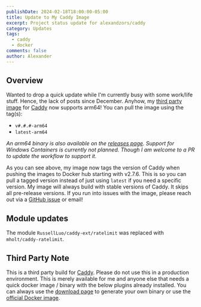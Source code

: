 ```yaml
---
publishDate: 2024-02-18T18:00:00-05:00
title: Update to My Caddy Image
excerpt: Project status update for alexandzors/caddy
category: Updates
tags:
  - caddy
  - docker
comments: false
author: Alexander
---
```



## Overview

Wanted to drop a quick update while I'm currently busy with some work/life stuff. Hence, the lack of posts since December. Anyhow, my [third party image](https://hub.docker.com/r/alexandzors/caddy) for [Caddy](https://caddyserver.com) now supports arm64! You can pull the image using the tag(s):

- `v#.#.#-arm64`
- `latest-arm64`

*An arm64 binary is also available on the [releases page](https://github.com/alexandzors/caddy/releases). Support for Windows Containers is currently not planned. Though I am welcome to a PR to update the workflow to support it.*

As you can see above, my image now tags the version of Caddy when pushing the images to Docker hub starting with v2.7.6. This is so you can pull a tagged version instead of just using `latest` if you need a specific version. My image will always build with stable versions of Caddy. It skips all pre-release versions. If you run into issues with the image, please reach out via a [GitHub issue](https://github.com/alexandzors/caddy/issues) or email!

## Module updates

The module `RussellLuo/caddy-ext/ratelimit` was replaced with `mholt/caddy-ratelimit`.

## Third Party Note

This is a third party build for [Caddy](https:///caddyserver.com/). Please do not use this in a production environment. This is merely available for me and anyone else that needs a quick docker image / binary with the below plugins already installed. You can always use the [download page](https://caddyserver.com/download) to generate your own binary or use the [official Docker image](https://hub.docker.com/_/caddy).